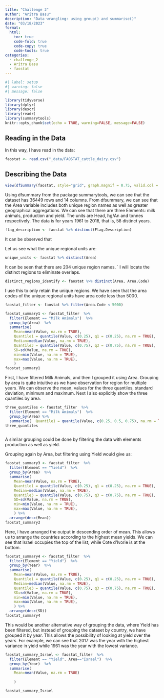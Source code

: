 ```yaml
---
title: "Challenge 2"
author: "Aritra Basu"
description: "Data wrangling: using group() and summarise()"
date: "03/18/2023"
format:
  html:
    toc: true
    code-fold: true
    code-copy: true
    code-tools: true
categories:
  - challenge_2
  - Aritra Basu
  - faostat
---
```

```r
#| label: setup
#| warning: false
#| message: false

library(tidyverse)
library(dplyr)
library(descr)
library(readr)
library(summarytools)
knitr::opts_chunk$set(echo = TRUE, warning=FALSE, message=FALSE)
```

## Reading in the Data

In this way, I have read in the data:
```r
faostat <- read.csv("_data/FAOSTAT_cattle_dairy.csv")

```

## Describing the Data

```r
view(dfSummary(faostat, style="grid", graph.magnif = 0.75, valid.col = FALSE))
```
Using dfsummary from the package summarytools, we can see that the dataset has 36449 rows and 14 columns. From dfsummary, we can see that the Area variable includes both unique region names as well as greater geographical aggregations. We can see that there are three Elements: milk animals, production and yield. The units are Head, hg/An and tonnes respectively. The data is for years 1961 to 2018, that is, 58 distinct years. 

```r
flag_description <- faostat %>% distinct(Flag.Description)
```
It can be observed that 

Let us see what the unique regional units are:
  
```r
unique_units <- faostat %>% distinct(Area)
```
It can be seen that there are 204 unique region names.
`
I will locate the distinct regions to eliminate overlaps.
```r
distinct_regions_identify <- faostat %>% distinct(Area, Area.Code)
```
I use this to only retain the unique regions. We have seen that the area codes of the unique regional units have area code less than 5000.
```r
faostat_filter <- faostat %>% filter(Area.Code < 5000)

```

```r
faostat_summary1 <- faostat_filter  %>% 
  filter(Element == "Milk Animals")  %>% 
  group_by(Area)  %>% 
  summarise(
    Mean=mean(Value, na.rm = TRUE),
    Quantile1 = quantile(Value, c(0.25), q1 = c(0.25), na.rm = TRUE),
    Median=median(Value, na.rm = TRUE),
    Quantile3 = quantile(Value, c(0.75), q3 = c(0.75), na.rm = TRUE),
    SD=sd(Value, na.rm = TRUE),
    min=min(Value, na.rm = TRUE),
    max=max(Value, na.rm = TRUE),
    )
faostat_summary1
```
First, I have filtered Milk Animals, and then I grouped it using Area. Grouping by area is quite intuitive as we have observation for region for multiple years. We can observe the mean, values for the three quantiles, standard deviation, minimum and maximum. Next I also explicitly show the three quantiles by area.
```r

three_quantiles <- faostat_filter  %>% 
  filter(Element == "Milk Animals")  %>% 
  group_by(Area) %>% 
  summarise(  Quantile1 = quantile(Value, c(0.25, 0.5, 0.75), na.rm = TRUE), q = c(0.25, 0.5, 0.75))
three_quantiles
            

```
A similar grouping could be done by filtering the data with elements production as well as yield.

Grouping again by Area, but filtering using Yield would give us:

```r
faostat_summary3 <- faostat_filter  %>% 
  filter(Element == "Yield")  %>% 
  group_by(Area)  %>% 
  summarise(
    Mean=mean(Value, na.rm = TRUE),
    Quantile1 = quantile(Value, c(0.25), q1 = c(0.25), na.rm = TRUE),
    Median=median(Value, na.rm = TRUE),
    Quantile3 = quantile(Value, c(0.75), q3 = c(0.75), na.rm = TRUE),
    SD=sd(Value, na.rm = TRUE),
    min=min(Value, na.rm = TRUE),
    max=max(Value, na.rm = TRUE),
    ) %>% 
  arrange(desc(Mean))
faostat_summary3

```

Here, I have arranged the output in descending order of mean. This allows us to arrange the countries according to the highest mean yields. We can see that Israel occupies the top of the list, while Cote d'Ivorie is at the bottom.

```r
faostat_summary4 <- faostat_filter  %>% 
  filter(Element == "Yield")  %>% 
  group_by(Year)  %>% 
  summarise(
    Mean=mean(Value, na.rm = TRUE),
    Quantile1 = quantile(Value, c(0.25), q1 = c(0.25), na.rm = TRUE),
    Median=median(Value, na.rm = TRUE),
    Quantile3 = quantile(Value, c(0.75), q3 = c(0.75), na.rm = TRUE),
    SD=sd(Value, na.rm = TRUE),
    min=min(Value, na.rm = TRUE),
    max=max(Value, na.rm = TRUE),
    ) %>% 
  arrange(desc(SD))
faostat_summary4

```
This would be another alternative way of grouping the data, where Yield has been filtered, but instead of grouping the dataset by country, we have grouped it by year. This allows the possibility of looking at yield over the years. For example, we can see that 2017 was the year with the highest variance in yield while 1961 was the year with the lowest variance. 

```r
faostat_summary_Israel <- faostat_filter  %>% 
  filter(Element == "Yield", Area=="Israel")  %>% 
  group_by(Year)  %>% 
  summarise(
    Mean=mean(Value, na.rm = TRUE)
   
    ) 

faostat_summary_Israel

```